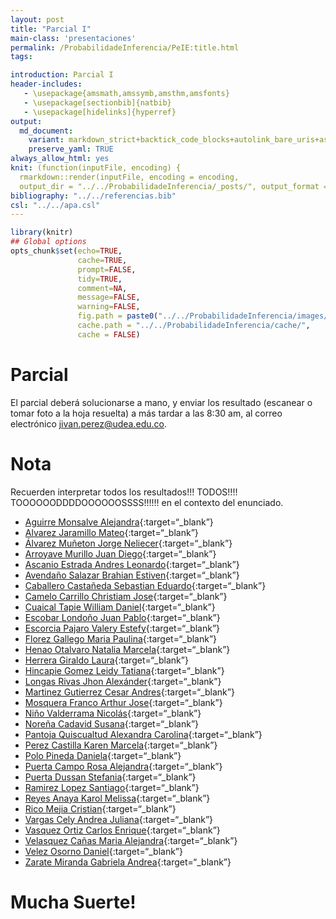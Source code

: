 ```yaml
---
layout: post
title: "Parcial I"
main-class: 'presentaciones'
permalink: /ProbabilidadeInferencia/PeIE:title.html
tags:

introduction: Parcial I
header-includes:
   - \usepackage{amsmath,amssymb,amsthm,amsfonts}
   - \usepackage[sectionbib]{natbib}
   - \usepackage[hidelinks]{hyperref}
output:
  md_document:
    variant: markdown_strict+backtick_code_blocks+autolink_bare_uris+ascii_identifiers+tex_math_single_backslash
    preserve_yaml: TRUE
always_allow_html: yes   
knit: (function(inputFile, encoding) {
  rmarkdown::render(inputFile, encoding = encoding,
  output_dir = "../../ProbabilidadeInferencia/_posts/", output_format = "all"  ) })
bibliography: "../../referencias.bib"
csl: "../../apa.csl"
---
```


```r
library(knitr)
## Global options
opts_chunk$set(echo=TRUE,
               cache=TRUE,
               prompt=FALSE,
               tidy=TRUE,
               comment=NA,
               message=FALSE,
               warning=FALSE,
               fig.path = paste0("../../ProbabilidadeInferencia/images/", "Parcial I"),
               cache.path = "../../ProbabilidadeInferencia/cache/",
               cache = FALSE)

```

# Parcial
El parcial deberá solucionarse a mano, y enviar los resultado (escanear o tomar foto a la hoja resuelta) a más tardar a las 8:30 am, al correo electrónico <a target="_blank" href="mailto:jivan.perez@udea.edu.co"> jivan.perez@udea.edu.co</a>. 

# Nota
Recuerden interpretar todos los resultados!!! TODOS!!!! TOOOOOODDDDOOOOOOSSSS!!!!!! en el contexto del enunciado.

* [Aguirre Monsalve Alejandra](https://github.com/jiperezga/jiperezga.github.io/raw/master/Dataset/ParcialI/P1020495555.pdf){:target="_blank"}
* [Alvarez Jaramillo Mateo](https://github.com/jiperezga/jiperezga.github.io/raw/master/Dataset/ParcialI/P1001420406.pdf){:target="_blank"}
* [Álvarez Muñeton Jorge Neliecer](https://github.com/jiperezga/jiperezga.github.io/raw/master/Dataset/ParcialI/P1035233013.pdf){:target="_blank"}
* [Arroyave Murillo Juan Diego](https://github.com/jiperezga/jiperezga.github.io/raw/master/Dataset/ParcialI/P1007368680.pdf){:target="_blank"}
* [Ascanio Estrada Andres Leonardo](https://github.com/jiperezga/jiperezga.github.io/raw/master/Dataset/ParcialI/P1065894729.pdf){:target="_blank"}
* [Avendaño Salazar Brahian Estiven](https://github.com/jiperezga/jiperezga.github.io/raw/master/Dataset/ParcialI/P1152467235.pdf){:target="_blank"}
* [Caballero Castañeda Sebastian Eduardo](https://github.com/jiperezga/jiperezga.github.io/raw/master/Dataset/ParcialI/P1010010607.pdf){:target="_blank"}
* [Camelo Carrillo Christiam Jose](https://github.com/jiperezga/jiperezga.github.io/raw/master/Dataset/ParcialI/P1007665627.pdf){:target="_blank"}
* [Cuaical Tapie William Daniel](https://github.com/jiperezga/jiperezga.github.io/raw/master/Dataset/ParcialI/P1007292685.pdf){:target="_blank"}
* [Escobar Londoño Juan Pablo](https://github.com/jiperezga/jiperezga.github.io/raw/master/Dataset/ParcialI/P1000920301.pdf){:target="_blank"}
* [Escorcia Pajaro Valery Estefy](https://github.com/jiperezga/jiperezga.github.io/raw/master/Dataset/ParcialI/P1002244380.pdf){:target="_blank"}
* [Florez Gallego Maria Paulina](https://github.com/jiperezga/jiperezga.github.io/raw/master/Dataset/ParcialI/P1000549222.pdf){:target="_blank"}
* [Henao Otalvaro Natalia Marcela](https://github.com/jiperezga/jiperezga.github.io/raw/master/Dataset/ParcialI/P43463025.pdf){:target="_blank"}
* [Herrera Giraldo Laura](https://github.com/jiperezga/jiperezga.github.io/raw/master/Dataset/ParcialI/P1001017464.pdf){:target="_blank"}
* [Hincapie Gomez Leidy Tatiana](https://github.com/jiperezga/jiperezga.github.io/raw/master/Dataset/ParcialI/P1010122767.pdf){:target="_blank"}
* [Longas Rivas Jhon Alexánder](https://github.com/jiperezga/jiperezga.github.io/raw/master/Dataset/ParcialI/P1193326786.pdf){:target="_blank"}
* [Martinez Gutierrez Cesar Andres](https://github.com/jiperezga/jiperezga.github.io/raw/master/Dataset/ParcialI/P1063082773.pdf){:target="_blank"}
* [Mosquera Franco Arthur Jose](https://github.com/jiperezga/jiperezga.github.io/raw/master/Dataset/ParcialI/P1003073445.pdf){:target="_blank"}
* [Niño Valderrama Nicolás](https://github.com/jiperezga/jiperezga.github.io/raw/master/Dataset/ParcialI/P1017241764.pdf){:target="_blank"}
* [Noreña Cadavid Susana](https://github.com/jiperezga/jiperezga.github.io/raw/master/Dataset/ParcialI/P1000748392.pdf){:target="_blank"}
* [Pantoja Quiscualtud Alexandra Carolina](https://github.com/jiperezga/jiperezga.github.io/raw/master/Dataset/ParcialI/P1087425594.pdf){:target="_blank"}
* [Perez Castilla Karen Marcela](https://github.com/jiperezga/jiperezga.github.io/raw/master/Dataset/ParcialI/P1005605305.pdf){:target="_blank"}
* [Polo Pineda Daniela](https://github.com/jiperezga/jiperezga.github.io/raw/master/Dataset/ParcialI/P1000085308.pdf){:target="_blank"}
* [Puerta Campo Rosa Alejandra](https://github.com/jiperezga/jiperezga.github.io/raw/master/Dataset/ParcialI/P1002389631.pdf){:target="_blank"}
* [Puerta Dussan Stefania](https://github.com/jiperezga/jiperezga.github.io/raw/master/Dataset/ParcialI/P1007286384.pdf){:target="_blank"}
* [Ramirez Lopez Santiago](https://github.com/jiperezga/jiperezga.github.io/raw/master/Dataset/ParcialI/P1037669252.pdf){:target="_blank"}
* [Reyes Anaya Karol Melissa](https://github.com/jiperezga/jiperezga.github.io/raw/master/Dataset/ParcialI/P1098757410.pdf){:target="_blank"}
* [Rico Mejia Cristian](https://github.com/jiperezga/jiperezga.github.io/raw/master/Dataset/ParcialI/P1037654941.pdf){:target="_blank"}
* [Vargas Cely Andrea Juliana](https://github.com/jiperezga/jiperezga.github.io/raw/master/Dataset/ParcialI/P1010149009.pdf){:target="_blank"}
* [Vasquez Ortiz Carlos Enrique](https://github.com/jiperezga/jiperezga.github.io/raw/master/Dataset/ParcialI/P1003004985.pdf){:target="_blank"}
* [Velasquez Cañas Maria Alejandra](https://github.com/jiperezga/jiperezga.github.io/raw/master/Dataset/ParcialI/P1000567192.pdf){:target="_blank"}
* [Velez Osorno Daniel](https://github.com/jiperezga/jiperezga.github.io/raw/master/Dataset/ParcialI/P1037667652.pdf){:target="_blank"}
* [Zarate Miranda Gabriela Andrea](https://github.com/jiperezga/jiperezga.github.io/raw/master/Dataset/ParcialI/P1017274210.pdf){:target="_blank"}


<h1> Mucha Suerte! </h1>



